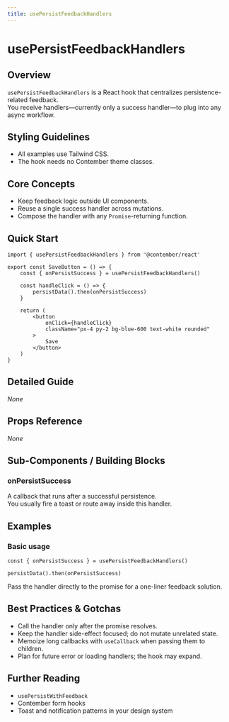 ```yaml
---
title: usePersistFeedbackHandlers
---
```


<!-- Edited by human: false -->
<!-- Examples count: 1 -->
<!-- Source examples: 1 -->
<!-- Playground examples: 0 -->
<!-- External examples: 0 -->
<!-- Import examples: 0 -->

# usePersistFeedbackHandlers

## Overview
`usePersistFeedbackHandlers` is a React hook that centralizes persistence-related feedback.  
You receive handlers—currently only a success handler—to plug into any async workflow.

## Styling Guidelines
* All examples use Tailwind CSS.
* The hook needs no Contember theme classes.

## Core Concepts
* Keep feedback logic outside UI components.  
* Reuse a single success handler across mutations.  
* Compose the handler with any `Promise`-returning function.

## Quick Start
```tsx
import { usePersistFeedbackHandlers } from '@contember/react'

export const SaveButton = () => {
	const { onPersistSuccess } = usePersistFeedbackHandlers()

	const handleClick = () => {
		persistData().then(onPersistSuccess)
	}

	return (
		<button
			onClick={handleClick}
			className="px-4 py-2 bg-blue-600 text-white rounded"
		>
			Save
		</button>
	)
}
```

## Detailed Guide
_None_

## Props Reference
_None_

## Sub-Components / Building Blocks
### onPersistSuccess
A callback that runs after a successful persistence.  
You usually fire a toast or route away inside this handler.

## Examples

### Basic usage
```tsx
const { onPersistSuccess } = usePersistFeedbackHandlers()

persistData().then(onPersistSuccess)
```
Pass the handler directly to the promise for a one-liner feedback solution.

## Best Practices & Gotchas
* Call the handler only after the promise resolves.  
* Keep the handler side-effect focused; do not mutate unrelated state.  
* Memoize long callbacks with `useCallback` when passing them to children.  
* Plan for future error or loading handlers; the hook may expand.

## Further Reading
* `usePersistWithFeedback`
* Contember form hooks
* Toast and notification patterns in your design system

<!-- End of Generated Documentation -->
